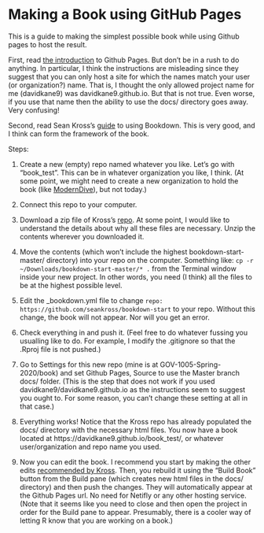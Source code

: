 # Making a Book using GitHub Pages

This is a guide to making the simplest possible book while using Github pages to host the result.

First, read [the introduction](https://pages.github.com/) to Github Pages. But don't be in a rush to do anything. In particular, I think the instructions are misleading since they suggest that you can only host a site for which the names match your user (or organization?) name. That is, I thought the only allowed project name for me (davidkane9) was davidkane9.github.io. But that is not true. Even worse, if you use that name then the ability to use the docs/ directory goes away. Very confusing!

Second, read Sean Kross's [guide](http://seankross.com/2016/11/17/How-to-Start-a-Bookdown-Book.html) to using Bookdown. This is very good, and I think can form the framework of the book.

Steps:

1) Create a new (empty) repo named whatever you like. Let's go with "book_test". This can be in whatever organization you like, I think. (At some point, we might need to create a new organization to hold the book (like [ModernDive](https://github.com/moderndive/moderndive.)), but not today.) 

2) Connect this repo to your computer. 

3) Download a zip file of Kross's [repo](https://github.com/seankross/bookdown-start). At some point, I would like to understand the details about why all these files are necessary. Unzip the contents wherever you downloaded it.

4) Move the contents (which won't include the highest bookdown-start-master/ directory) into your repo on the computer. Something like: `cp -r  ~/Downloads/bookdown-start-master/* .` from the Terminal window inside your new project. In other words, you need (I think) all the files to be at the highest possible level.

4) Edit the _bookdown.yml file to change `repo: https://github.com/seankross/bookdown-start` to your repo. Without this change, the book will not appear. Nor will you get an error.

5) Check everything in and push it. (Feel free to do whatever fussing you usualling like to do. For example, I modify the .gitignore so that the .Rproj file is not pushed.)

6) Go to Settings for this new repo (mine is at GOV-1005-Spring-2020/book) and set Github Pages, Source to use the Master branch docs/ folder. (This is the step that does not work if you used davidkane9/davidkane9.github.io as the instructions seem to suggest you ought to. For some reason, you can't change these setting at all in that case.) 

7) Everything works! Notice that the Kross repo has already populated the docs/ directory with the necessary html files. You now have a book located at https://davidkane9.github.io/book_test/, or whatever user/organization and repo name you used.

8) Now you can edit the book. I recommend you start by making the other edits [recommended by Kross](http://seankross.com/2016/11/17/How-to-Start-a-Bookdown-Book.html). Then, you rebuild it using the "Build Book" button from the Build pane (which creates new html files in the docs/ directory) and then push the changes.  They will automatically appear at the Github Pages url. No need for Netifly or any other hosting service. (Note that it seems like you need to close and then open the project in order for the Build pane to appear. Presumably, there is a cooler way of letting R know that you are working on a book.)

